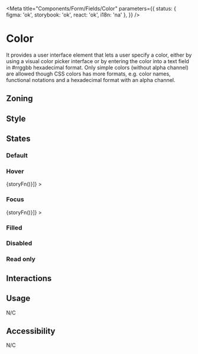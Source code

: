 
<Meta
	title="Components/Form/Fields/Color"
	parameters={{
        status: { figma: 'ok', storybook: 'ok', react: 'ok', i18n: 'na' },
    }}
/>

# Color

It provides a user interface element that lets a user specify a color, either by using a visual color picker interface or by entering the color into a text field in #rrggbb hexadecimal format. Only simple colors (without alpha channel) are allowed though CSS colors has more formats, e.g. color names, functional notations and a hexadecimal format with an alpha channel.

## Zoning

<FigmaImage
	src="https://www.figma.com/file/qc8oUSyVJM67gSsbTShftt/%F0%9F%93%90-Zoning?node-id=548%3A0"
	alt="zoning image for color input"
/>

## Style

## States

### Default

<Canvas>
	<Story name="default">
		<Form.Color label="Color" />
	</Story>
</Canvas>

### Hover

<Canvas withSource="none">
	<Story
		name="hover"
		decorators={[storyFn => <WithSelector selector=":hover">{storyFn()}</WithSelector>]}
	>
		<Form.Color label="Color" />
	</Story>
</Canvas>

### Focus

<Canvas withSource="none">
	<Story
		name="focus"
		decorators={[storyFn => <WithSelector selector=":focus">{storyFn()}</WithSelector>]}
	>
		<Form.Color label="Color" />
	</Story>
</Canvas>

### Filled

<Canvas>
	<Story name="filled">
		<Form.Color label="Color" value="#FF6D70" />
	</Story>
</Canvas>

### Disabled

<Canvas>
	<Story name="disabled">
		<Form.Color label="Color" value="#FF6D70" disabled />
	</Story>
</Canvas>

### Read only

<Canvas>
	<Story name="read-only">
		<Form.Color label="Color" value="#FF6D70" readOnly />
	</Story>
</Canvas>

## Interactions

## Usage

N/C

## Accessibility

N/C
